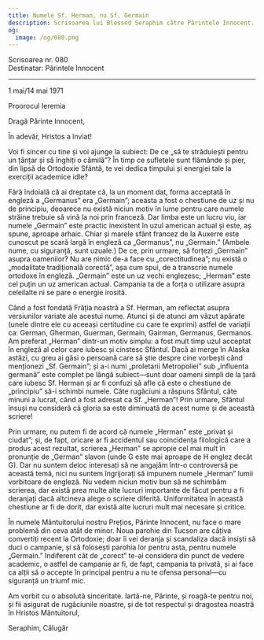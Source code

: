 ```yaml
---
title: Numele Sf. Herman, nu Sf. Germain
description: Scrisoarea lui Blessed Seraphim către Părintele Innocent.
og:
  image: /og/080.png
---
```


<div style={{textAlign:'right', fontFamily:'monospace'}}>Scrisoarea nr. 080</div>
<div style={{textAlign:'left', fontFamily:'monospace'}}>Destinatar: Părintele Innocent</div>

---

1 mai/14 mai 1971

Proorocul Ieremia

Dragă Părinte Innocent,

În adevăr, Hristos a înviat!

Voi fi sincer cu tine și voi ajunge la subiect: De ce „să te străduiești pentru un țânțar și să înghiți o cămilă”? În timp ce sufletele sunt flămânde și pier, din lipsă de Ortodoxie Sfântă, te vei dedica timpului și energiei tale la exerciții academice idle?

Fără îndoială că ai dreptate că, la un moment dat, forma acceptată în engleză a „Germanus” era „Germain”; aceasta a fost o chestiune de uz și nu de principiu, deoarece nu există niciun motiv în lume pentru care numele străine trebuie să vină la noi prin franceză. Dar limba este un lucru viu, iar numele „Germain” este practic inexistent în uzul american actual și este, aș spune, aproape arhaic. Chiar și marele sfânt francez de la Auxerre este cunoscut pe scară largă în engleză ca „Germanus”, nu „Germain.” (Ambele nume, cu siguranță, sunt uzuale.) De ce, prin urmare, să forțezi „Germain” asupra oamenilor? Nu are nimic de-a face cu „corectitudinea”; nu există o „modalitate tradițională corectă”, așa cum spui, de a transcrie numele ortodoxe în engleză. „Germain” este un uz vechi englezesc; „Herman” este cel puțin un uz american actual. Campania ta de a forța o utilizare asupra celeilalte ni se pare o energie irosită.

Când a fost fondată Frăția noastră a Sf. Herman, am reflectat asupra versiunilor variate ale acestui nume. Atunci și de atunci am văzut apărate (unele dintre ele cu aceeași certitudine cu care te exprimi) astfel de variații ca: German, Gherman, Guerman, Germain, Gairman, Germanus, Germanos. Am preferat „Herman” dintr-un motiv simplu: a fost mult timp uzul acceptat în engleză al celor care iubesc și cinstesc Sfântul. Dacă ai merge în Alaska astăzi, cu greu ai găsi o persoană care să știe despre cine vorbești când menționezi „Sf. Germain”; și a-i numi „proletarii Metropoliei” sub „influenta germană” este complet pe lângă subiect—sunt doar oameni simpli de la țară care iubesc Sf. Herman și ar fi confuzi să afle că este o chestiune de „principiu” să-i schimbi numele. Câte rugăciuni a răspuns Sfântul, câte minuni a lucrat, când a fost adresat ca Sf. „Herman”! Prin urmare, Sfântul însuși nu consideră că gloria sa este diminuată de acest nume și de această scriere!

Prin urmare, nu putem fi de acord că numele „Herman” este „privat și ciudat”; și, de fapt, oricare ar fi accidentul sau coincidența filologică care a produs acest rezultat, scrierea „Herman” se apropie cel mai mult în pronunție de „German” slavon (unde G este mai aproape de H englez decât G). Dar nu suntem deloc interesați să ne angajăm într-o controversă pe această temă, nici nu suntem îngrijorați să impunem numele „Herman” lumii vorbitoare de engleză. Nu vedem niciun motiv bun să ne schimbăm scrierea, dar există prea multe alte lucruri importante de făcut pentru a fi deranjați dacă altcineva alege o scriere diferită. Uniformitatea în această chestiune ar fi de dorit, dar există alte lucruri mult mai necesare și critice.

În numele Mântuitorului nostru Prețios, Părinte Innocent, nu face o mare problemă din ceva atât de minor. Noua parohie din Tucson are câțiva convertiți recent la Ortodoxie; doar îi vei deranja și scandaliza dacă insiști să duci o campanie, și să folosești parohia lor pentru asta, pentru numele „Germain.” Indiferent cât de „corect” te-ai considera din punct de vedere academic, o astfel de campanie ar fi, de fapt, campania ta privată, și ai face ca alții să o accepte în principal pentru a nu te ofensa personal—cu siguranță un triumf mic.

Am vorbit cu o absolută sinceritate. Iartă-ne, Părinte, și roagă-te pentru noi, și fii asigurat de rugăciunile noastre, și de tot respectul și dragostea noastră în Hristos Mântuitorul,

Seraphim, Călugăr